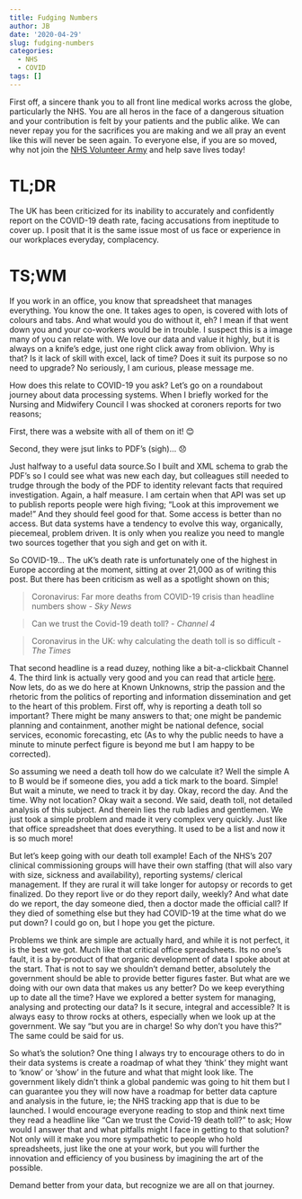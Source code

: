 ```yaml
---
title: Fudging Numbers
author: JB
date: '2020-04-29'
slug: fudging-numbers
categories:
  - NHS
  - COVID
tags: []
---
```


First off, a sincere thank you to all front line medical works across the globe, particularly the NHS. You are all heros in the face of a dangerous situation and your contribution is felt by your patients and the public alike. We can never repay you for the sacrifices you are making and we all pray an event like this will never be seen again. To everyone else, if you are so moved, why not join the [NHS Volunteer Army](https://www.england.nhs.uk/2020/03/your-nhs-needs-you-nhs-call-for-volunteer-army/) and help save lives today!

# TL;DR

The UK has been criticized for its inability to accurately and confidently report on the COVID-19 death rate, facing accusations from ineptitude to cover up. I posit that it is the same issue most of us face or experience in our workplaces everyday, complacency.

# TS;WM

If you work in an office, you know that spreadsheet that manages everything. You know the one. It takes ages to open, is covered with lots of colours and tabs. And what would you do without it, eh? I mean if that went down you and your co-workers would be in trouble. I suspect this is a image many of you can relate with. We love our data and value it highly, but it is always on a knife's edge, just one right click away from oblivion. Why is that? Is it lack of skill with excel, lack of time? Does it suit its purpose so no need to upgrade? No seriously, I am curious, please message me.

How does this relate to COVID-19 you ask? Let's go on a roundabout journey about data processing systems. When I briefly worked for the Nursing and Midwifery Council I was shocked at coroners reports for two reasons; 

First, there was a website with all of them on it! 😊 

Second, they were jsut links to PDF’s (sigh)... 😞

Just halfway to a useful data source.So I built and XML schema to grab the PDF's so I could see what was new each day, but colleagues still needed to trudge through the body of the PDF to identity relevant facts that required investigation. Again, a half measure. I am certain when that API was set up to publish reports people were high fiving; “Look at this improvement we made!” And they should feel good for that. Some access is better than no access. But data systems have a tendency to evolve this way, organically, piecemeal, problem driven. It is only when you realize you need to mangle two sources together that you sigh and get on with it. 

So COVID-19… The uK’s death rate is unfortunately one of the highest in Europe according at the moment, sitting at over 21,000 as of writing this post. But there has been criticism as well as a spotlight shown on this;

> Coronavirus: Far more deaths from COVID-19 crisis than headline numbers show - *Sky News*

> Can we trust the Covid-19 death toll? - *Channel 4*

> Coronavirus in the UK: why calculating the death toll is so difficult -*The Times*

That second headline is a read duzey, nothing like a bit-a-clickbait Channel 4. The third link is actually very good and you can read that article [here](https://www.thetimes.co.uk/article/coronavirus-in-the-uk-why-calculating-the-death-toll-is-so-difficult-pxcn9ppkw). Now lets, do as we do here at Known Unknowns, strip the passion and the rhetoric from the politics of reporting and information dissemination and get to the heart of this problem. First off, why is reporting a death toll so important? There might be many answers to that; one might be pandemic planning and containment, another might be national defence, social services, economic forecasting, etc (As to why the public needs to have a minute to minute perfect figure is beyond me but I am happy to be corrected). 

So assuming we need a death toll how do we calculate it? Well the simple A to B would be if someone dies, you add a tick mark to the board. Simple! But wait a minute, we need to track it by day. Okay, record the day. And the time. Why not location? Okay wait a second. We said, death toll, not detailed analysis of this subject. And therein lies the rub ladies and gentlemen. We just took a simple problem and made it very complex very quickly. Just like that office spreadsheet that does everything. It used to be a list and now it is so much more!

But let's keep going with our death toll example! Each of the NHS’s 207 clinical commissioning groups will have their own staffing (that will also  vary with size, sickness and availability), reporting systems/ clerical management. If they are rural it will take longer for autopsy or records to get finalized. Do they report live or do they report daily, weekly? And what date do we report, the day someone died, then a doctor made the official call? If they died of something else but they had COVID-19 at the time what do we put down?  I could go on, but I hope you get the picture. 

Problems we think are simple are actually hard, and while it is not perfect, it is the best we got. Much like that critical office spreadsheets. Its no one's fault, it is a by-product of that organic development of data I spoke about at the start. That is not to say we shouldn’t demand better, absolutely the government should be able to provide better figures faster. But what are we doing with our own data that makes us any better? Do we keep everything up to date all the time? Have we explored a better system for managing, analysing and protecting our data? Is it secure, integral and accessible?  It is always easy to throw rocks at others, especially when we look up at the government. We say “but you are in charge! So why don’t you have this?” The same could be said for us. 

So what's the solution? One thing I always try to encourage others to do in their data systems is create a roadmap of what they ‘think’ they might want to 'know' or 'show' in the future and what that might look like. The government likely didn’t think a global pandemic was going to hit them but I can guarantee you they will now have a roadmap for better data capture and analysis in the future, ie; the NHS tracking app that is due to be launched. I would encourage everyone reading to stop and think next time they read a headline like “Can we trust the Covid-19 death toll?” to ask; How would I answer that and what pitfalls might I face in getting to that solution? Not only will it make you more sympathetic to people who hold spreadsheets, just like the one at your work, but you will further the innovation and efficiency of you business by imagining the art of the possible. 

Demand better from your data, but recognize we are all on that journey.
